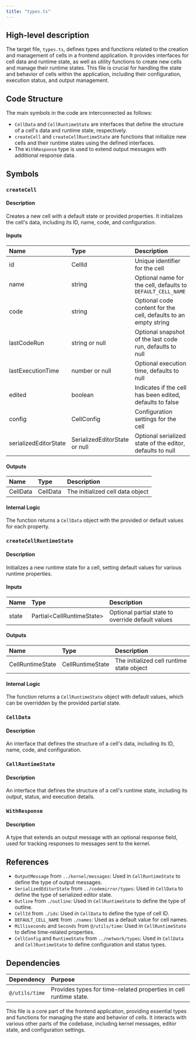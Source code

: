 ```yaml
---
title: "types.ts"
---
```


## High-level description

The target file, `types.ts`, defines types and functions related to the creation and management of cells in a frontend application. It provides interfaces for cell data and runtime state, as well as utility functions to create new cells and manage their runtime states. This file is crucial for handling the state and behavior of cells within the application, including their configuration, execution status, and output management.

## Code Structure

The main symbols in the code are interconnected as follows:
- `CellData` and `CellRuntimeState` are interfaces that define the structure of a cell's data and runtime state, respectively.
- `createCell` and `createCellRuntimeState` are functions that initialize new cells and their runtime states using the defined interfaces.
- The `WithResponse` type is used to extend output messages with additional response data.

## Symbols

### `createCell`
#### Description
Creates a new cell with a default state or provided properties. It initializes the cell's data, including its ID, name, code, and configuration.

#### Inputs
| Name | Type | Description |
|:-----|:-----|:------------|
| id | CellId | Unique identifier for the cell |
| name | string | Optional name for the cell, defaults to `DEFAULT_CELL_NAME` |
| code | string | Optional code content for the cell, defaults to an empty string |
| lastCodeRun | string or null | Optional snapshot of the last code run, defaults to null |
| lastExecutionTime | number or null | Optional execution time, defaults to null |
| edited | boolean | Indicates if the cell has been edited, defaults to false |
| config | CellConfig | Configuration settings for the cell |
| serializedEditorState | SerializedEditorState or null | Optional serialized state of the editor, defaults to null |

#### Outputs
| Name | Type | Description |
|:-----|:-----|:------------|
| CellData | CellData | The initialized cell data object |

#### Internal Logic
The function returns a `CellData` object with the provided or default values for each property.

### `createCellRuntimeState`
#### Description
Initializes a new runtime state for a cell, setting default values for various runtime properties.

#### Inputs
| Name | Type | Description |
|:-----|:-----|:------------|
| state | Partial&lt;CellRuntimeState&gt; | Optional partial state to override default values |

#### Outputs
| Name | Type | Description |
|:-----|:-----|:------------|
| CellRuntimeState | CellRuntimeState | The initialized cell runtime state object |

#### Internal Logic
The function returns a `CellRuntimeState` object with default values, which can be overridden by the provided partial state.

### `CellData`
#### Description
An interface that defines the structure of a cell's data, including its ID, name, code, and configuration.

### `CellRuntimeState`
#### Description
An interface that defines the structure of a cell's runtime state, including its output, status, and execution details.

### `WithResponse`
#### Description
A type that extends an output message with an optional response field, used for tracking responses to messages sent to the kernel.

## References

- `OutputMessage` from `../kernel/messages`: Used in `CellRuntimeState` to define the type of output messages.
- `SerializedEditorState` from `../codemirror/types`: Used in `CellData` to define the type of serialized editor state.
- `Outline` from `./outline`: Used in `CellRuntimeState` to define the type of outline.
- `CellId` from `./ids`: Used in `CellData` to define the type of cell ID.
- `DEFAULT_CELL_NAME` from `./names`: Used as a default value for cell names.
- `Milliseconds` and `Seconds` from `@/utils/time`: Used in `CellRuntimeState` to define time-related properties.
- `CellConfig` and `RuntimeState` from `../network/types`: Used in `CellData` and `CellRuntimeState` to define configuration and status types.

## Dependencies

| Dependency | Purpose |
|:-----------|:--------|
| `@/utils/time` | Provides types for time-related properties in cell runtime state. |

This file is a core part of the frontend application, providing essential types and functions for managing the state and behavior of cells. It interacts with various other parts of the codebase, including kernel messages, editor state, and configuration settings.
